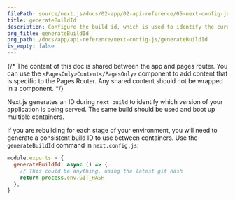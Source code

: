 ```yaml
---
filePath: source/next.js/docs/02-app/02-api-reference/05-next-config-js/generateBuildId.mdx
title: generateBuildId
description: Configure the build id, which is used to identify the current build in which your application is being served.
org_title: generateBuildId
org_path: /docs/app/api-reference/next-config-js/generateBuildId
is_empty: false
---
```


{/* The content of this doc is shared between the app and pages router. You can use the `<PagesOnly>Content</PagesOnly>` component to add content that is specific to the Pages Router. Any shared content should not be wrapped in a component. */}

Next.js generates an ID during `next build` to identify which version of your application is being served. The same build should be used and boot up multiple containers.

If you are rebuilding for each stage of your environment, you will need to generate a consistent build ID to use between containers. Use the `generateBuildId` command in `next.config.js`:

```jsx:next.config.js
module.exports = {
  generateBuildId: async () => {
    // This could be anything, using the latest git hash
    return process.env.GIT_HASH
  },
}
```
